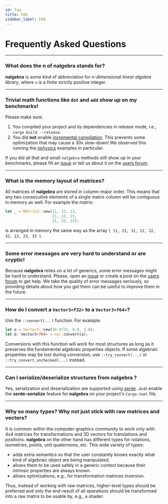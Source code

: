 ```yaml
---
id: faq
title: FAQ
sidebar_label: FAQ
---
```




# Frequently Asked Questions

--------

### What does the **n** of **nalgebra** stands for?

**nalgebra** is some kind of abbreviation for _n-dimensional linear algebra
library_, where `n` is a finite strictly positive integer.

--------

### Trivial math functions like `dot` and `add` show up on my benchmarks!

Please make sure:

1. You compiled your project and its dependencies in release mode, i.e., `cargo
   build --release`.
2. You did **not** enable [incremental
   compilation](https://internals.rust-lang.org/t/incremental-compilation-beta).
   This prevents some optimization that may cause a 30x slow-down! We observed
   this running the [nphysics](https://nphysics.org) examples in particular.

If you did all that and small `nalgebra` methods still show up in your
benchmarks, please fill an
[issue](https://github.com/dimforge/nalgebra/issues) or tell us about it on
the [users forum](https://users.nphysics.org/c/nalgebra).

--------

### What is the memory layout of matrices?

All matrices of **nalgebra** are stored in column-major order. This means that
any two consecutive elements of a single matrix column will be contiguous in
memory as well. For example the matrix:

```rust
let _ = Matrix3::new(11, 12, 13,
                     21, 22, 23,
                     31, 32, 33);
```

is arranged in memory the same way as the array `[ 11, 21, 31, 12, 22, 32, 13,
23, 33 ]`.

--------

### Some error messages are very hard to understand or are cryptic!

Because **nalgebra** relies on a lot of generics, some error messages might be
hard to understand. Please, open an
[issue](https://github.com/dimforge/nalgebra/issues) or create a post on the
[users forum](https://users.nphysics.org/c/nalgebra) to get help. We take the
quality of error messages seriously, so providing details about how you got
them can be useful to improve them in the future.

--------

### How do I convert a `Vector3<f32>` to a `Vector3<f64>`?

Use the `::convert(...)` function. For example:

```rust
let a = Vector3::new(10.0f32, 0.0, 1.0);
let b: Vector3<f64> = na::convert(a);
```

Conversions with this function will work for most structures as long as it
preserves the fundamental algebraic properties objects. If some algebraic
properties may be lost during conversion, use `::try_convert(...)` or
`::try_convert_unchecked(...)` instead.

--------

### Can I serialize/deserialize structures from **nalgebra** ?

Yes, serialization and deserialization are supported using
[serde](https://serde.rs). Just enable the **serde-serialize** feature for
**nalgebra** on your project's `Cargo.toml` file.

--------

### Why so many types? Why not just stick with raw matrices and vectors?

It is common within the computer-graphics community to work only with 4x4
matrices for transformations and 3D vectors for translations and positions.
**nalgebra** on the other hand has different types for rotations, isometries,
points, unit quaternions, etc. This wide variety of types:

* adds extra semantics so that the user constantly knows exactly what kind of
  algebraic object are being manipulated.
* allows them to be used safely in a generic context because their
  intrinsic properties are always known.
* allows optimizations, e.g., for transformation matrices inversion.

Thus, instead of working with raw matrices, higher-level types should be
preferred and only the end-result of all operations should be transformed into
a raw matrix to be usable by, e.g., a shader.
